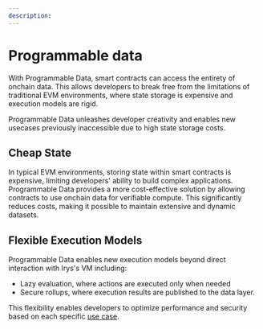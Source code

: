 ```yaml
---
description:
---
```



# Programmable data

With Programmable Data, smart contracts can access the entirety of onchain data. This allows developers to break free from the limitations of traditional EVM environments, where state storage is expensive and execution models are rigid.

<div className="mt-5">
	<SimpleRiveViewer
		src="/programmable-data/programmable-data.riv"
		width={850}
		height={300}
		stateMachine="Programmable Data"
	/>
</div>

Programmable Data unleashes developer creativity and enables new usecases previously inaccessible due to high state storage costs.

## Cheap State

In typical EVM environments, storing state within smart contracts is expensive, limiting developers' ability to build complex applications. Programmable Data provides a more cost-effective solution by allowing contracts to use onchain data for verifiable compute. This significantly reduces costs, making it possible to maintain extensive and dynamic datasets.

## Flexible Execution Models

Programmable Data enables new execution models beyond direct interaction with Irys's VM including:

- Lazy evaluation, where actions are executed only when needed
- Secure rollups, where execution results are published to the data layer.

This flexibility enables developers to optimize performance and security based on each specific [use case](/programmable-data/use-cases).
